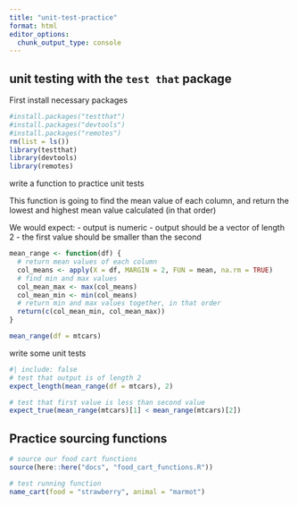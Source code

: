 ```yaml
---
title: "unit-test-practice"
format: html
editor_options: 
  chunk_output_type: console
---
```


## unit testing with the `test that` package

First install necessary packages
```r
#install.packages("testthat")
#install.packages("devtools")
#install.packages("remotes")
rm(list = ls())
library(testthat)
library(devtools)
library(remotes)
```

write a function to practice unit tests

This function is going to find the mean value of each column, and return the lowest and highest mean value calculated (in that order)

We would expect:
- output is numeric
- output should be a vector of length 2
- the first value should be smaller than the second

```r
mean_range <- function(df) {
  # return mean values of each column
  col_means <- apply(X = df, MARGIN = 2, FUN = mean, na.rm = TRUE) 
  # find min and max values
  col_mean_max <- max(col_means)
  col_mean_min <- min(col_means)
  # return min and max values together, in that order
  return(c(col_mean_min, col_mean_max))
}

mean_range(df = mtcars)
```

write some unit tests
```r
#| include: false
# test that output is of length 2
expect_length(mean_range(df = mtcars), 2)

# test that first value is less than second value
expect_true(mean_range(mtcars)[1] < mean_range(mtcars)[2])
```

## Practice sourcing functions
```r
# source our food cart functions
source(here::here("docs", "food_cart_functions.R"))

# test running function
name_cart(food = "strawberry", animal = "marmot")
```

